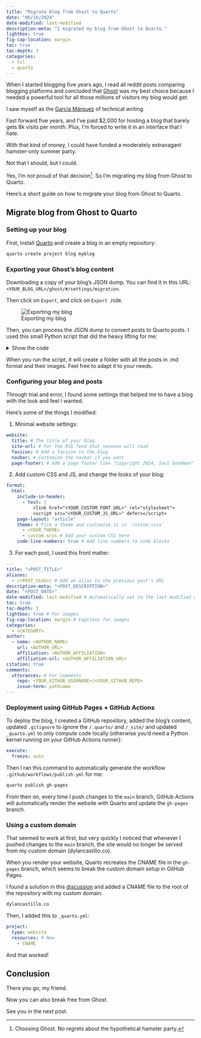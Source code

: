 ```yaml
---
title: "Migrate blog from Ghost to Quarto"
date: "06/16/2024"
date-modified: last-modified
description-meta: "I migrated my blog from Ghost to Quarto."
lightbox: true
fig-cap-location: margin
toc: true
toc-depth: 3
categories:
  - til
  - quarto
---
```


When I started blogging five years ago, I read all reddit posts comparing blogging platforms and concluded that [Ghost](https://ghost.org/) was my best choice because I needed a powerful tool for all those millions of visitors my blog would get.

I saw myself as the [García Márquez](https://es.wikipedia.org/wiki/Gabriel_Garc%C3%ADa_M%C3%A1rquez) of technical writing.

Fast forward five years, and I've paid $2,000 for hosting a blog that barely gets 8k visits per month. Plus, I'm forced to write it in an interface that I hate.

With that kind of money, I could have funded a moderately extravagant hamster-only summer party.

Not that I should, but I could.

Yes, I'm not proud of that decision^[Choosing Ghost. No regrets about the hypothetical hamster party.]. So I'm migrating my blog from Ghost to Quarto.

Here's a short guide on how to migrate your blog from Ghost to Quarto.

## Migrate blog from Ghost to Quarto

### Setting up your blog

First, install [Quarto](https://quarto.org/) and create a blog in an empty repository:

```bash
quarto create project blog myblog
```

### Exporting your Ghost's blog content

Downloading a copy of your blog's JSON dump. You can find it in this URL: `<YOUR_BLOG_URL>/ghost/#/settings/migration`.

Then click on `Export`, and click on `Export JSON`.

![Exporting my blog](images/ghost-export.png)

Then, you can process the JSON dump to convert posts to Quarto posts. I used this small Python script that did the heavy lifting for me:

<details>
<summary> Show the code </summary>

```python
import json
import os
from datetime import datetime

import requests
from bs4 import BeautifulSoup
from markdownify import markdownify as md


BLOG_URL = "https://dylancastillo.co"
BLOG_JSON_DUMP = "../dylan-castillo.ghost.2024-05-28-10-39-09.json"
BLOG_AUTHOR_NAME = "Dylan Castillo"


def download_images(markdown_content, post_slug):
    soup = BeautifulSoup(markdown_content, "html.parser")
    images = soup.find_all("img")
    if images:
        os.makedirs(post_slug, exist_ok=True)
        for img in images:
            img_url_raw = img["src"]
            img_url = img_url_raw.replace("__GHOST_URL__", BLOG_URL)
            img_name = os.path.basename(img_url)
            response = requests.get(img_url, stream=True)
            if response.status_code == 200:
                print(f"Downloading image: {img_url} to {post_slug}/{img_name}")
                with open(os.path.join(post_slug, img_name), "wb") as f:
                    f.write(response.content)
                markdown_content = markdown_content.replace(
                    img_url_raw, os.path.join(post_slug, img_name)
                )
            else:
                print(f"Failed to download image: {img_url}")
    return markdown_content


def process_posts(data):
    posts = data["db"][0]["data"]["posts"]
    for post in posts:
        print("Processing post:", post["title"])
        title = post["title"]
        description = post["custom_excerpt"]
        author = BLOG_AUTHOR_NAME
        date = (
            datetime.strptime(post["published_at"], "%Y-%m-%dT%H:%M:%S.%fZ").strftime(
                "%m/%d/%Y"
            )
            if post["published_at"]
            else ""
        )
        date_modified = (
            datetime.strptime(post["updated_at"], "%Y-%m-%dT%H:%M:%S.%fZ").strftime(
                "%m/%d/%Y"
            )
            if post["updated_at"]
            else ""
        )

        # Convert HTML content to Markdown
        markdown_content = download_images(
            post["html"] if post["html"] else "", post["slug"]
        )
        markdown_content = md(markdown_content, code_language="python")
        markdown_content = markdown_content.replace("__GHOST_URL__", BLOG_URL)
        markdown_content = f"""---\ntitle: "{title}"\ndescription: "{description}"\nauthor: "{author}"\ndate: "{date}"\ndate-modified: "{date_modified}"\n---\n\n{markdown_content}"""

        # Save the markdown content to a file
        filename = f"{post['slug']}.md"
        with open(filename, "w", encoding="utf-8") as file:
            file.write(markdown_content)


if __name__ == "__main__":
    with open(BLOG_JSON_DUMP) as file:
        data = json.load(file)
    process_posts(data)
```

</details>

When you run the script, it will create a folder with all the posts in .md format and their images. Feel free to adapt it to your needs.

### Configuring your blog and posts

Through trial and error, I found some settings that helped me to have a blog with the look and feel I wanted.

Here's some of the things I modified:

1. Minimal website settings:

```.yml
website:
  title: # The title of your blog
  site-url: # For the RSS feed that noneone will read
  favicon: # Add a favicon to the blog
  navbar: # Customize the navbar if you want
  page-footer: # Add a page footer like "Copyright 2024, Saul Goodman" to sound legit
```

2. Add custom CSS and JS, and change the looks of your blog:

```.yml
format:
  html:
    include-in-header:
      - text: |
          <link href="<YOUR_CUSTOM_FONT_URL>" rel="stylesheet">
          <script src="<YOUR_CUSTOM_JS_URL>" defer></script>
    page-layout: "article"
    theme: # Pick a theme and customize it in `custom.scss`
      - <YOUR_THEME>
      - custom.scss # Add your custom CSS here
    code-line-numbers: true # Add line numbers to code blocks
```

3. For each post, I used this front matter:

```.yml
---
title: "<POST_TITLE>"
aliases:
  - /<POST_SLUG>/ # Add an alias to the previous post's URL
description-meta: "<POST_DESCRIPTION>"
date: "<POST_DATE>"
date-modified: last-modified # Automatically set to the last modified date
toc: true
toc-depth: 3
lightbox: true # For images
fig-cap-location: margin # Captions for images
categories:
  - <CATEGORY>
author:
  - name: <AUTHOR_NAME>
    url: <AUTHOR_URL>
    affiliation: <AUTHOR_AFFILIATION>
    affiliation-url: <AUTHOR_AFFILIATION_URL>
citation: true
comments:
  utterances: # For comments
    repo: <YOUR_GITHUB_USERNAME>/<YOUR_GITHUB_REPO>
    issue-term: pathname
---
```

### Deployment using GitHub Pages + GitHub Actions

To deploy the blog, I created a GitHub repository, added the blog's content, updated `.gitignore` to ignore the `/.quarto/` and `/_site/` and updated `_quarto.yml` to only compute code locally (otherwise you'd need a Python kernel running on your GitHub Actions runner):

```.yml
execute:
  freeze: auto
```

Then I ran this command to automatically generate the workflow `.github/workflows/publish.yml` for me:

```bash
quarto publish gh-pages
```

From then on, every time I push changes to the `main` branch, GitHub Actions will automatically render the website with Quarto and update the `gh-pages` branch.

### Using a custom domain

That seemed to work at first, but very quickly I noticed that whenever I pushed changes to the `main` branch, the site would no longer be served from my custom domain (dylancastillo.co).

When you render your website, Quarto recreates the CNAME file in the `gh-pages` branch, which seems to break the custom domain setup in GitHub Pages.

I found a solution in this [discussion](https://github.com/quarto-dev/quarto-cli/discussions/5341) and added a CNAME file to the root of the repository with my custom domain:

```.txt
dylancastillo.co
```

Then, I added this to `_quarto.yml`:

```.yml
project:
  type: website
  resources: # New
    - CNAME
```

And that worked!

## Conclusion

There you go, my friend.

Now you can also break free from Ghost.

See you in the next post.
